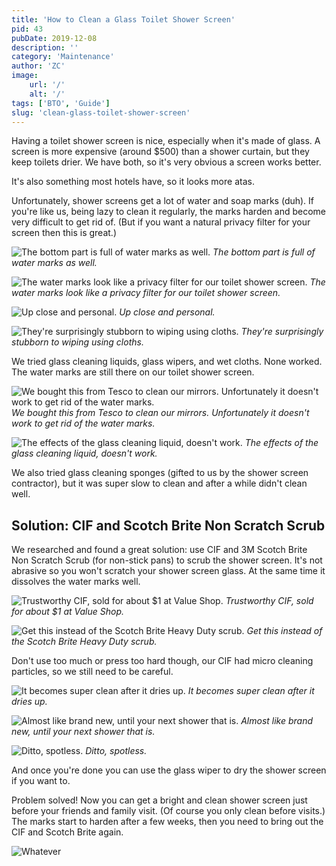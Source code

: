 ```yaml
---
title: 'How to Clean a Glass Toilet Shower Screen'
pid: 43
pubDate: 2019-12-08
description: ''
category: 'Maintenance'
author: 'ZC'
image:
    url: '/'
    alt: '/'
tags: ['BTO', 'Guide']
slug: 'clean-glass-toilet-shower-screen'
---
```


Having a toilet shower screen is nice, especially when it's made of glass. A screen is more expensive (around $500) than a shower curtain, but they keep toilets drier. We have both, so it's very obvious a screen works better.

It's also something most hotels have, so it looks more atas.

Unfortunately, shower screens get a lot of water and soap marks (duh). If you're like us, being lazy to clean it regularly, the marks harden and become very difficult to get rid of. (But if you want a natural privacy filter for your screen then this is great.)

![The bottom part is full of water marks as well.](./images/43_IMG_20191208_171628.jpg) _The bottom part is full of water marks as well._

![The water marks look like a privacy filter for our toilet shower screen.](./images/43_IMG_20191208_171639-1.jpg) _The water marks look like a privacy filter for our toilet shower screen._

![Up close and personal.](./images/43_IMG_20191208_171450-1.jpg) _Up close and personal._

![They're surprisingly stubborn to wiping using cloths.](./images/43_IMG_20191208_171511-1.jpg) _They're surprisingly stubborn to wiping using cloths._

We tried glass cleaning liquids, glass wipers, and wet cloths. None worked. The water marks are still there on our toilet shower screen.

![We bought this from Tesco to clean our mirrors. Unfortunately it doesn't work to get rid of the water marks.](./images/43_IMG_20190223_120955.jpg) _We bought this from Tesco to clean our mirrors. Unfortunately it doesn't work to get rid of the water marks._

![The effects of the glass cleaning liquid, doesn't work.](./images/43_IMG_20190223_121006.jpg) _The effects of the glass cleaning liquid, doesn't work._

We also tried glass cleaning sponges (gifted to us by the shower screen contractor), but it was super slow to clean and after a while didn't clean well.

## Solution: CIF and Scotch Brite Non Scratch Scrub

We researched and found a great solution: use CIF and 3M Scotch Brite Non Scratch Scrub (for non-stick pans) to scrub the shower screen. It's not abrasive so you won't scratch your shower screen glass. At the same time it dissolves the water marks well.

![Trustworthy CIF, sold for about $1 at Value Shop.](./images/43_IMG_20190223_121020.jpg) _Trustworthy CIF, sold for about $1 at Value Shop._

![Get this instead of the Scotch Brite Heavy Duty scrub.](./images/43_scotch-brite-no-scratch-scrub-sponge-9-pack1.jpg) _Get this instead of the Scotch Brite Heavy Duty scrub._

Don't use too much or press too hard though, our CIF had micro cleaning particles, so we still need to be careful.

![It becomes super clean after it dries up.](./images/43_IMG_20190223_172132.jpg) _It becomes super clean after it dries up._

![Almost like brand new, until your next shower that is.](./images/43_IMG_20190223_172058.jpg) _Almost like brand new, until your next shower that is._

![Ditto, spotless.](./images/43_IMG_20190223_172113.jpg) _Ditto, spotless._

And once you're done you can use the glass wiper to dry the shower screen if you want to.

Problem solved! Now you can get a bright and clean shower screen just before your friends and family visit. (Of course you only clean before visits.) The marks start to harden after a few weeks, then you need to bring out the CIF and Scotch Brite again.

![Whatever](./images/43_whatever.gif)
